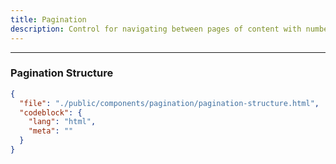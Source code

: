 ```yaml
---
title: Pagination
description: Control for navigating between pages of content with numbered links.
---
```


<ComponentPreview name="pagination" />

---

### Pagination Structure

```json doc-gen:file
{
  "file": "./public/components/pagination/pagination-structure.html",
  "codeblock": {
    "lang": "html",
    "meta": ""
  }
}
```


